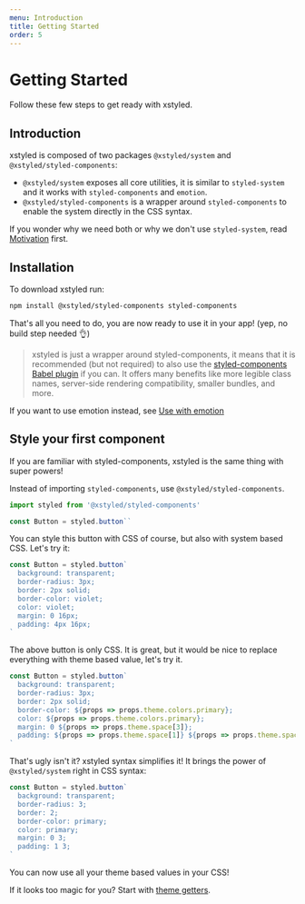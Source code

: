 ```yaml
---
menu: Introduction
title: Getting Started
order: 5
---
```


# Getting Started

Follow these few steps to get ready with xstyled.

## Introduction

xstyled is composed of two packages `@xstyled/system` and `@xstyled/styled-components`:

- `@xstyled/system` exposes all core utilities, it is similar to `styled-system` and it works with `styled-components` and `emotion`.
- `@xstyled/styled-components` is a wrapper around `styled-components` to enable the system directly in the CSS syntax.

If you wonder why we need both or why we don't use `styled-system`, read [Motivation](/docs/motivation/) first.

## Installation

To download xstyled run:

```bash
npm install @xstyled/styled-components styled-components
```

That's all you need to do, you are now ready to use it in your app! (yep, no build step needed 👌)

> xstyled is just a wrapper around styled-components, it means that it is recommended (but not required) to also use the [styled-components Babel plugin](https://github.com/styled-components/babel-plugin-styled-components) if you can. It offers many benefits like more legible class names, server-side rendering compatibility, smaller bundles, and more.

If you want to use emotion instead, see [Use with emotion](/docs/emotion)

## Style your first component

If you are familiar with styled-components, xstyled is the same thing with super powers!

Instead of importing `styled-components`, use `@xstyled/styled-components`.

```js
import styled from '@xstyled/styled-components'

const Button = styled.button``
```

You can style this button with CSS of course, but also with system based CSS. Let's try it:

```js
const Button = styled.button`
  background: transparent;
  border-radius: 3px;
  border: 2px solid;
  border-color: violet;
  color: violet;
  margin: 0 16px;
  padding: 4px 16px;
`
```

The above button is only CSS. It is great, but it would be nice to replace everything with theme based value, let's try it.

```js
const Button = styled.button`
  background: transparent;
  border-radius: 3px;
  border: 2px solid;
  border-color: ${props => props.theme.colors.primary};
  color: ${props => props.theme.colors.primary};
  margin: 0 ${props => props.theme.space[3]};
  padding: ${props => props.theme.space[1]} ${props => props.theme.space[3]};
`
```

That's ugly isn't it? xstyled syntax simplifies it! It brings the power of `@xstyled/system` right in CSS syntax:

```js
const Button = styled.button`
  background: transparent;
  border-radius: 3;
  border: 2;
  border-color: primary;
  color: primary;
  margin: 0 3;
  padding: 1 3;
`
```

You can now use all your theme based values in your CSS!

If it looks too magic for you? Start with [theme getters](/docs/system-utilities/#theme-getters).
